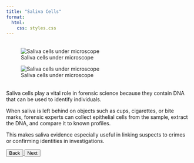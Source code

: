 ```yaml
---
title: "Saliva Cells"
format:
  html:
    css: styles.css
---
```


:::: {.grid style="margin: 2rem 0;"}

::: {.g-col-6}
![Saliva cells under microscope](assets/saliva1.png)
:::

::: {.g-col-6}
![Saliva cells under microscope](assets/saliva2.png)
:::

::::

<div class="lesson-card">
  <p>
    Saliva cells play a vital role in forensic science because they contain DNA that can be used to identify individuals.
  </p>
  <p>
    When saliva is left behind on objects such as cups, cigarettes, or bite marks, forensic experts can collect epithelial cells from the sample, extract the DNA, and compare it to known profiles.
  </p>
  <p>
    This makes saliva evidence especially useful in linking suspects to crimes or confirming identities in investigations.
  </p>
  <a href="1-objectives.html">
    <button class="btn">Back</button>
  </a>
  <a href="3-skin.html">
    <button class="btn">Next</button>
  </a>
</div>  